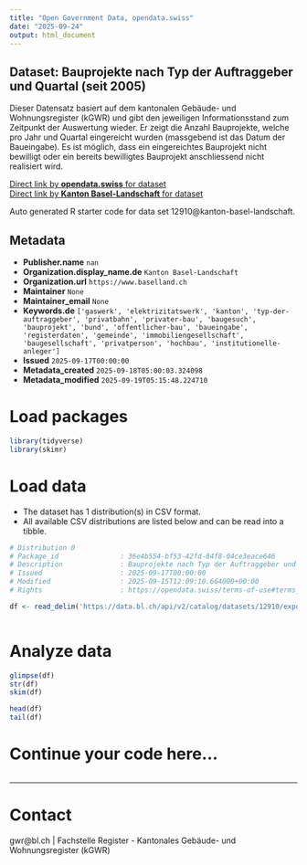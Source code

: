 ```yaml
---
title: "Open Government Data, opendata.swiss"
date: "2025-09-24"
output: html_document
---
```


## Dataset: Bauprojekte nach Typ der Auftraggeber und Quartal (seit 2005)

Dieser Datensatz basiert auf dem kantonalen Gebäude- und Wohnungsregister (kGWR) und gibt den jeweiligen Informationsstand zum Zeitpunkt der Auswertung wieder. Er zeigt die Anzahl Bauprojekte, welche pro Jahr und Quartal eingereicht wurden (massgebend ist das Datum der Baueingabe). Es ist möglich, dass ein eingereichtes Bauprojekt nicht bewilligt oder ein bereits bewilligtes Bauprojekt anschliessend nicht realisiert wird.

[Direct link by **opendata.swiss** for dataset](https://opendata.swiss/de/dataset/bauprojekte-nach-typ-der-auftraggeber-und-quartal-seit-2005)<br>
[Direct link by **Kanton Basel-Landschaft** for dataset](https://data.bl.ch/explore/dataset/12910/)

Auto generated R starter code for data set 12910@kanton-basel-landschaft.

## Metadata

- **Publisher.name** `nan`
- **Organization.display_name.de** `Kanton Basel-Landschaft`
- **Organization.url** `https://www.baselland.ch`
- **Maintainer** `None`
- **Maintainer_email** `None`
- **Keywords.de** `['gaswerk', 'elektrizitatswerk', 'kanton', 'typ-der-auftraggeber', 'privatbahn', 'privater-bau', 'baugesuch', 'bauprojekt', 'bund', 'offentlicher-bau', 'baueingabe', 'registerdaten', 'gemeinde', 'immobiliengesellschaft', 'baugesellschaft', 'privatperson', 'hochbau', 'institutionelle-anleger']`
- **Issued** `2025-09-17T00:00:00`
- **Metadata_created** `2025-09-18T05:00:03.324098`
- **Metadata_modified** `2025-09-19T05:15:48.224710`


# Load packages

```r

library(tidyverse)
library(skimr)

```

# Load data

-   The dataset has 1 distribution(s) in CSV format.
-   All available CSV distributions are listed below and can be read into a tibble.

```r

# Distribution 0
# Package_id               : 36e4b554-bf53-42fd-84f8-04ce3eace646
# Description              : Bauprojekte nach Typ der Auftraggeber und Quartal (seit 2005) (csv)
# Issued                   : 2025-09-17T00:00:00
# Modified                 : 2025-09-15T12:09:10.664000+00:00
# Rights                   : https://opendata.swiss/terms-of-use#terms_by

df <- read_delim('https://data.bl.ch/api/v2/catalog/datasets/12910/exports/csv?use_labels=true')



```

# Analyze data

```r

glimpse(df)
str(df)
skim(df)

head(df)
tail(df)

```

# Continue your code here...

```r

```

------------------------------------------------------------------------

# Contact

gwr@bl.ch | Fachstelle Register - Kantonales Gebäude- und Wohnungsregister (kGWR)
